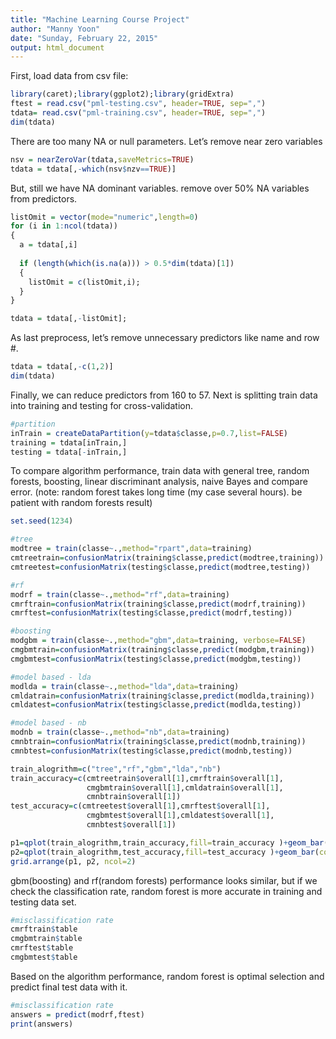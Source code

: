 ```yaml
---
title: "Machine Learning Course Project"
author: "Manny Yoon"
date: "Sunday, February 22, 2015"
output: html_document
---
```


First, load data from csv file:

```r
library(caret);library(ggplot2);library(gridExtra)
ftest = read.csv("pml-testing.csv", header=TRUE, sep=",")
tdata= read.csv("pml-training.csv", header=TRUE, sep=",")
dim(tdata)
```

There are too many NA or null parameters. Let's remove near zero variables

```r
nsv = nearZeroVar(tdata,saveMetrics=TRUE)
tdata = tdata[,-which(nsv$nzv==TRUE)]
```

But, still we have NA dominant variables. remove over 50% NA variables from predictors.

```r
listOmit = vector(mode="numeric",length=0)
for (i in 1:ncol(tdata))
{
  a = tdata[,i]
  
  if (length(which(is.na(a))) > 0.5*dim(tdata)[1])
  {
    listOmit = c(listOmit,i);
  }
}

tdata = tdata[,-listOmit];
```

As last preprocess, let's remove unnecessary predictors like name and row #.

```r
tdata = tdata[,-c(1,2)]
dim(tdata)
```

Finally, we can reduce predictors from 160 to 57.
Next is splitting train data into training and testing for cross-validation.

```r
#partition
inTrain = createDataPartition(y=tdata$classe,p=0.7,list=FALSE)
training = tdata[inTrain,]
testing = tdata[-inTrain,]
```

To compare algorithm performance, train data with general tree, random forests, boosting, linear discriminant analysis, naive Bayes and compare error. (note: random forest takes long time (my case several hours). be patient with random forests result)

```r
set.seed(1234)

#tree
modtree = train(classe~.,method="rpart",data=training)
cmtreetrain=confusionMatrix(training$classe,predict(modtree,training))
cmtreetest=confusionMatrix(testing$classe,predict(modtree,testing))

#rf
modrf = train(classe~.,method="rf",data=training)
cmrftrain=confusionMatrix(training$classe,predict(modrf,training))
cmrftest=confusionMatrix(testing$classe,predict(modrf,testing))

#boosting
modgbm = train(classe~.,method="gbm",data=training, verbose=FALSE)
cmgbmtrain=confusionMatrix(training$classe,predict(modgbm,training))
cmgbmtest=confusionMatrix(testing$classe,predict(modgbm,testing))

#model based - lda
modlda = train(classe~.,method="lda",data=training)
cmldatrain=confusionMatrix(training$classe,predict(modlda,training))
cmldatest=confusionMatrix(testing$classe,predict(modlda,testing))

#model based - nb
modnb = train(classe~.,method="nb",data=training)
cmnbtrain=confusionMatrix(training$classe,predict(modnb,training))
cmnbtest=confusionMatrix(testing$classe,predict(modnb,testing))

train_alogrithm=c("tree","rf","gbm","lda","nb")
train_accuracy=c(cmtreetrain$overall[1],cmrftrain$overall[1],
                 cmgbmtrain$overall[1],cmldatrain$overall[1],
                 cmnbtrain$overall[1])
test_accuracy=c(cmtreetest$overall[1],cmrftest$overall[1],
                 cmgbmtest$overall[1],cmldatest$overall[1],
                 cmnbtest$overall[1])

p1=qplot(train_alogrithm,train_accuracy,fill=train_accuracy )+geom_bar(colour="black",stat="identity")+geom_text(label=round(train_accuracy,2))
p2=qplot(train_alogrithm,test_accuracy,fill=test_accuracy )+geom_bar(colour="black",stat="identity")+geom_text(label=round(test_accuracy,2))
grid.arrange(p1, p2, ncol=2)
```

gbm(boosting) and rf(random forests) performance looks similar, but if we check the classification rate, random forest is more accurate in training and testing data set.

```r
#misclassification rate
cmrftrain$table
cmgbmtrain$table
cmrftest$table
cmgbmtest$table
```

Based on the algorithm performance, random forest is optimal selection and predict final test data with it.

```r
#misclassification rate
answers = predict(modrf,ftest)
print(answers)
```




